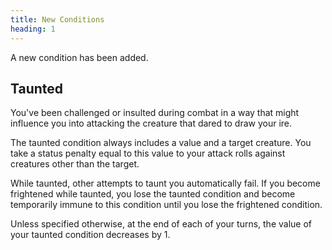 ```yaml
---
title: New Conditions
heading: 1
---
```


A new condition has been added.

## Taunted

You've been challenged or insulted during combat in a way that might influence you into attacking the creature that dared to draw your ire.

The taunted condition always includes a value and a target creature. You take a status penalty equal to this value to your attack rolls against creatures other than the target.

While taunted, other attempts to taunt you automatically fail. If you become frightened while taunted, you lose the taunted condition and become temporarily immune to this condition until you lose the frightened condition.

Unless specified otherwise, at the end of each of your turns, the value of your taunted condition decreases by 1.
